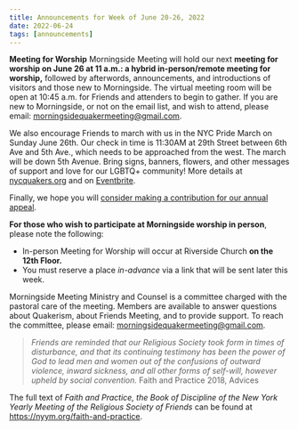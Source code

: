 ```yaml
---
title: Announcements for Week of June 20-26, 2022
date: 2022-06-24
tags: [announcements]
---
```


**Meeting for Worship**
Morningside Meeting will hold our next **meeting for worship on June 26 at 11 a.m.: a hybrid in-person/remote meeting for worship,** followed by afterwords, announcements, and introductions of visitors and those new to Morningside. The virtual meeting room will be open at 10:45 a.m. for Friends and attenders to begin to gather. If you are new to Morningside, or not on the email list, and wish to attend, please email: morningsidequakermeeting@gmail.com.

We also encourage Friends to march with us in the NYC Pride March on Sunday June 26th. Our check in time is 11:30AM at 29th Street between 6th Ave and 5th Ave., which needs to be approached from the west. The march will be down 5th Avenue. Bring signs, banners, flowers, and other messages of support and love for our LGBTQ+ community! More details at [nycquakers.org](https://www.nycquakers.org/) and on [Eventbrite](https://www.eventbrite.com/e/quakers-and-lgbt-june-26-march-tickets-367654794387).

Finally, we hope you will [consider making a contribution for our annual appeal](https://morningsidemeeting.org/posts/finance-2022-appeal/).

**For those who wish to participate at Morningside worship in person**, please note the following:

- In-person Meeting for Worship will occur at Riverside Church **on the 12th Floor.**
- You must reserve a place _in-advance_ via a link that will be sent later this week.

Morningside Meeting Ministry and Counsel is a committee charged with the pastoral care of
the meeting. Members are available to answer questions about Quakerism, about Friends
Meeting, and to provide support. To reach the committee, please email:
morningsidequakermeeting@gmail.com.

> _Friends are reminded that our Religious Society took form in times of disturbance,
> and that its continuing testimony has been the power of God to lead men and women
> out of the confusions of outward violence, inward sickness, and all other forms of
> self-will, however upheld by social convention._
> Faith and Practice 2018, Advices

The full text of _Faith and Practice, the Book of Discipline of the New York Yearly Meeting of the Religious Society of Friends_ can be found at https://nyym.org/faith-and-practice.
